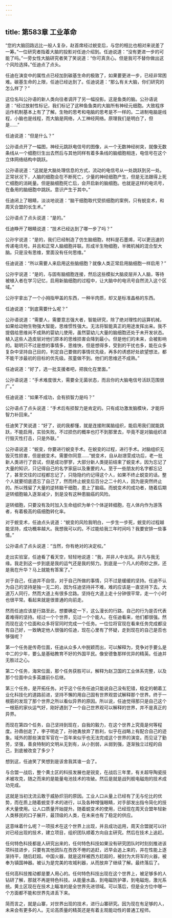 ```yaml
---
---
---
```

title: 第583章 工业革命
---



“您的大脑回路远比一般人复杂，赵首席经过蜕变后，与您的相比也相对来说差了一筹。”一位研究者指着大脑的投影对任迪介绍到。任迪说道：“没有更进一步的可能了吗。”一旁女性大脑研究者笑了笑说道：“你可真贪心。但是我可不替你做出这个风险选择。”任迪点了点头。

任迪在演变中的属性点已经加到碳基生命的极致了，如果要更进一步，已经非常困难。碳基生命的上限，任迪已经达到了。任迪说道：“那么有关大脑，你们研究的怎么样了？”

这位名叫公孙语的新人类向往者调开了另一幅投影。这是鱼类的脑。公孙语说道：“经过放射性标记，我们标记了这种鱼鱼类的大脑所有神经元细胞。大致程序运作机制基本上有了了解。生物的思考和电脑的思考是不一样的。二进制电脑是线程，小脑也是线程，而大脑是网络，人工神经网络。原理我们是明白了，但是……”

任迪说道：“但是什么？”

公孙语点开了一幅图，神经元跳跃电信号的图像，从一个无数神经树突，就像无数条线从一个细胞衍生出去然后与其他同样有着多条线的脑细胞相连，电信号在这个立体网络结构中跳跃。

公孙语说道：“这就是大脑处理信息的方式，流动的电信号从一处跳跃到另一处。正常状况下，人脑的细胞会在不断死亡，少量的神经细胞产生，但是无法跟得上死亡细胞的消耗量。但是脑细胞死亡后，会开启新的脑细胞。也就是这样的电讯号，在备用的脑细胞中跳跃。意识产生于其中。”

任迪闭上了眼睛，淡淡地说道：“脑干细胞取代受损细胞的案例，只有蜕变术，和周天合盟的长生术。”

公孙语点了点头说道：“是的。”

任迪睁开了眼睛说道：“技术已经达到了哪一步了吗？”

公孙宇说道：“是的，我们已经制造了仿生脑细胞，材料是石墨烯，可以更迅速的传递电讯号。并且和正常人脑细胞并联。形成半生物细胞，半微机械的混合型大脑。只是没有思维，里面没有任何思维。”

任迪说道：“所以需要人来启用这些脑细胞？就像人类正常启用脑细胞一样启用？”

公孙宇说道：“是的，与固有脑细胞连接，然后这些模拟大脑皮层并入人脑，等待被植入者在学习记忆，启用新脑细胞的过程中，让大脑中的电讯号自然流入这个区域。”

公孙宇拿出了一个小拇指甲盖的东西，一种半肉质，却又是标准晶格的东西。

任迪说道：“到底需要什么呢？”

公孙语说道：“需要人，需要意志强大者，智能研究，除了绝对理性的运算机械，如果给动物生物强大智能，思维惯性强大。无法将智能真正的用途发挥出来。我不提倡给思维尚不成熟的婴幼儿使用，虽然婴幼儿大量的脑细胞还处于未开发状态。植入这些人造皮层对他们原本的思维损害会降到最小。但是他们的未来，会被影响的。聪明只不过是想的事情多，思维快，但是想得多，受到的干扰也多，能在众多复杂中坚持自己目的，判定自己要做的事情优先级，再多的诱惑好处欲望想法，都不能干涉最初的目标的优先级。孩童做不到。他们的思维还不成熟。”

任迪说道：“好了，选一批支援者吧，把我化在里面。”

公孙语说道：“手术难度很大，需要全无菌状态，而且你的大脑电信号活跃范围很广。”

任迪说道：“如果不成功，会有损智力是吗？”

公孙语点了点头说道：“手术后有损智力是肯定的。只有成功激发脑模块，才能将智力补回来。”

任迪笑了笑说道：“好了，说的我都懂，就是连接附属脑组织，能启用我们就能跳跃，不能启用，实验失败。不过损伤的概率也打不到那里去，毕竟不是对脑组织进行毁灭性打击，只是外联。”

公孙语说道：“蜕变，你要进行蜕变手术。在蜕变的过程，进行手术。对脑组织无毁灭性损害，但是蜕变术。需要你同意……”蜕变术，自从赵璟雯成功后，老一批新人类进行了尝试，但是成功寥寥，大部分新人类提前结束了蜕变术，因为忘记了大量的知识，只记得自己的名字家庭以及重要的人。至于一些朋友的名字都忘记了，甚至交往的过程都忘记了，只隐隐约约记得这个人，如果不终止蜕变的话。整个人就要彻底遗忘了自己了，然而终止蜕变后百分之二十的人，因为是突然终止的。所以残留了大量的逆转脑干细胞，患上了脑癌。而蜕变术的成功者，随着后期逆转细胞输入逐渐减少，到是没有这种患脑癌的风险。

逆转细胞，只要没有及时加入生命组织为单个个体逆转细胞，在人体内作为游荡者，有着极高的癌细胞转化率。

对于蜕变术，任迪点头说道：“蜕变的风险我明白，一步生一步死，蜕变的过程越能坚持，成功概率越大。我想我可以的。不过能给我三年时间吗？我要安排一些事情。”

公孙语点了点头说道：“当然，你有绝对的决定权。”

走出实验室，任迪看了看天空，轻轻地说道：“我，并非人中龙凤。非凡与我无缘。我走到这一步到底是我的运气还是我的努力。到底是一个凡人的奇妙之旅，还是我在升华？马上就能有答案了。”

对于自己，任迪并不自信，对于自己所做的事情，只不过是缓缓的坚持。任迪不认为自己的坚持是独一无二的，因为任迪坚持并不难，难的应该是一直坚持下去。大道万人同行，然而大道上有很多岔路。坚持在大道上走十分钟很平常，走一个小时也很平常。看起来就是很普通的向前走。

然而任迪应该是行路至此，想要确定一下，这么漫长的行路，自己的行为是否代表着难得的坚持。经过一个个世界，见过一个个能人。在任迪看来，他们都很强。然而现在这个位面和众多将官同时完成一个任务。一位位将官现在看来任务完成都没有自己好，一致确定他人很强的任迪，现在心里有了怀疑，走到现在的自己是否也够强呢？

第一个任务是传奇位面，任迪从众多人中脱颖而出，可以解释为，竞争对手要么是中二的少年，要么是基础教育不好的外国平民。像安德鲁那样优异的精英。任迪并无胜过之心。

第二个任务，海宋位面，那个任务获胜可以，解释为赵卫国的工业体系完整，以及那个位面中众多英雄前仆后继。

第三个任务，是开拓任务。对于这个任务任迪只能说自己没有犯错，稳定的朝着工业化科技化的道路前进，坚持不懈的用自己固有世界观尝试解释那个世界。终于一根筋的发现了那个世界之所以看似异界的原因。所以说，任迪觉得那只是自己这个一根筋的家伙运气好，刚好遇到了一个自己世界观可以解释的世界，并不是真正的异界。

而现在第四个任务，自己坚持到现在，自我的毅力，在这个世界上究竟是何等程度。孙鼎创走了，李子明走了，孙驰勇放弃了胜利，似乎在战略上有配合自己的迹象。域外的那些演变军官在一百年来似乎也无法完成这个世界的演变。而见证了勤劳，坚强，善良特制的文明从无到有，从小到弱，从弱到强，逐渐独立过程的自己，到底被改变了多少？

想到这，任迪笑了笑想到是该舍我其谁一会了。

与合盟一战后，整个黄土区的科技发展也是锐变，在战后三年里，有关超导陶瓷技术被攻克，随之而来的是能量电池技术的攻破。然后是就是战列舰电磁炮的技术成功完成。

这就是当初沈流云敢于威胁炽羽的原因。工业人口从量上已经有了无与伦比的优势，而在质上随着蜕变手术的进行，以及各种增强眼睛，对手部发出指令简化的技术大量使用。让人口质量开始提升。随着蜕变术的使用，已经现在周天合盟年轻新人类移民的口子展开，最顶级的人类，在未来也有了稳定的供应。

这意味着什么呢？一项技术在这个世界上出现，并且成功运用，周天合盟就可以针对已经出现的技术，建立项目，组织团队顺着方向自主研究。然后在技术上追赶。

任何特色科技都是人研究出来的，任何特色科技如果没有研究团队时时刻刻推进该项科技进步，只要有其他团队在孜孜不倦的追赶，迟早会追上来的，并在性能上逐渐持平，随后赶超。中国火器，就是这样被西方赶超的，被封为大将军的火器，被奉为镇国神器。被认为是完美的攻城利器，从而放弃了继续了解。最终落后了。

任何高科技推动都是要人用心的。任何特色科技出现在这个世界上，被足够多的人钻研了解，那就不再是特色科技。从能量水晶，到电磁防护罩，到电磁炮，激光系统。黄土区现在在技术上瞄准的是全世界先进领域。可以落后，但是全方位中哪一个方面都不能和世界先进丢下来。

简而言之，就是山寨，对世界出现的技术，进行山寨研究。因为现在有足够的人，未来会有更多的人。无论高质量的精英还是有着主观能动性的普通工程师。